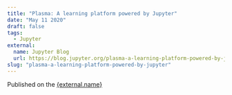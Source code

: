 ```yaml
---
title: "Plasma: A learning platform powered by Jupyter"
date: "May 11 2020"
draft: false
tags:
  - Jupyter
external:
  name: Jupyter Blog
  url: https://blog.jupyter.org/plasma-a-learning-platform-powered-by-jupyter-1b850fcd8624
slug: "plasma-a-learning-platform-powered-by-jupyter"
---
```



Published on the <a href={external.url} target="_blank" rel="noopener noreferrer">{external.name}</a>
